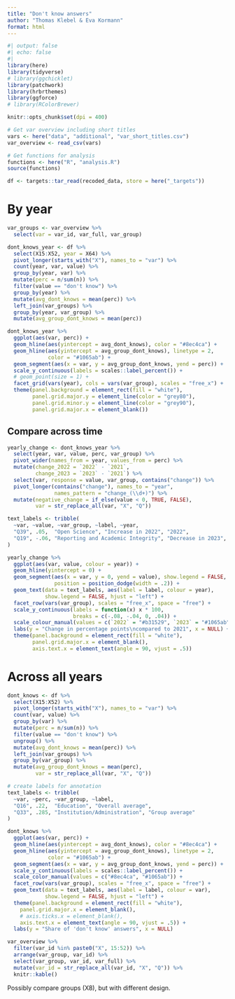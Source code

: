 ```yaml
---
title: "Don't know answers"
author: "Thomas Klebel & Eva Kormann"
format: html
---
```


```r
#| output: false
#| echo: false
#| 
library(here)
library(tidyverse)
# library(ggchicklet)
library(patchwork)
library(hrbrthemes)
library(ggforce)
# library(RColorBrewer)

knitr::opts_chunk$set(dpi = 400)

# Get var overview including short titles
vars <- here("data", "additional", "var_short_titles.csv")
var_overview <- read_csv(vars)

# Get functions for analysis
functions <- here("R", "analysis.R")
source(functions)

df <- targets::tar_read(recoded_data, store = here("_targets"))
```

# By year
```r
var_groups <- var_overview %>% 
  select(var = var_id, var_full, var_group)

dont_knows_year <- df %>% 
  select(X15:X52, year = X64) %>% 
  pivot_longer(starts_with("X"), names_to = "var") %>% 
  count(year, var, value) %>% 
  group_by(year, var) %>% 
  mutate(perc = n/sum(n)) %>% 
  filter(value == "don't know") %>% 
  group_by(year) %>% 
  mutate(avg_dont_knows = mean(perc)) %>% 
  left_join(var_groups) %>% 
  group_by(year, var_group) %>% 
  mutate(avg_group_dont_knows = mean(perc))
```

```r
dont_knows_year %>% 
  ggplot(aes(var, perc)) +
  geom_hline(aes(yintercept = avg_dont_knows), color = "#8ec4ca") +
  geom_hline(aes(yintercept = avg_group_dont_knows), linetype = 2, 
             color = "#1065ab") +
  geom_segment(aes(x = var, y = avg_group_dont_knows, yend = perc)) +
  scale_y_continuous(labels = scales::label_percent()) +
  # geom_point(size = 1) +
  facet_grid(vars(year), cols = vars(var_group), scales = "free_x") +
  theme(panel.background = element_rect(fill = "white"),
        panel.grid.major.y = element_line(color = "grey80"),
        panel.grid.minor.y = element_line(color = "grey90"),
        panel.grid.major.x = element_blank())
```

## Compare across time
```r
yearly_change <- dont_knows_year %>% 
  select(year, var, value, perc, var_group) %>% 
  pivot_wider(names_from = year, values_from = perc) %>% 
  mutate(change_2022 = `2022` - `2021`,
         change_2023 = `2023` - `2021`) %>% 
  select(var, response = value, var_group, contains("change")) %>% 
  pivot_longer(contains("change"), names_to = "year", 
               names_pattern = "change_(\\d+)") %>% 
  mutate(negative_change = if_else(value < 0, TRUE, FALSE),
         var = str_replace_all(var, "X", "Q"))
```


```r
text_labels <- tribble(
  ~var, ~value, ~var_group, ~label, ~year,
  "Q39", .05,  "Open Science", "Increase in 2022", "2022",
  "Q19", -.06, "Reporting and Academic Integrity", "Decrease in 2023", "2023"
)

yearly_change %>% 
  ggplot(aes(var, value, colour = year)) +
  geom_hline(yintercept = 0) +
  geom_segment(aes(x = var, y = 0, yend = value), show.legend = FALSE,
               position = position_dodge(width = .2)) +
  geom_text(data = text_labels, aes(label = label, colour = year), 
            show.legend = FALSE, hjust = "left") +
  facet_row(vars(var_group), scales = "free_x", space = "free") +
  scale_y_continuous(labels = function(x) x * 100, 
                     breaks = c(-.08, -.04, 0, .04)) +
  scale_colour_manual(values = c(`2022` = "#b31529", `2023` = "#1065ab")) +
  labs(y = "Change in percentage points\ncompared to 2021", x = NULL) +
  theme(panel.background = element_rect(fill = "white"),
        panel.grid.major.x = element_blank(),
        axis.text.x = element_text(angle = 90, vjust = .5))

```



# Across all years
```r
dont_knows <- df %>% 
  select(X15:X52) %>% 
  pivot_longer(starts_with("X"), names_to = "var") %>% 
  count(var, value) %>% 
  group_by(var) %>% 
  mutate(perc = n/sum(n)) %>% 
  filter(value == "don't know") %>% 
  ungroup() %>% 
  mutate(avg_dont_knows = mean(perc)) %>% 
  left_join(var_groups) %>% 
  group_by(var_group) %>% 
  mutate(avg_group_dont_knows = mean(perc),
         var = str_replace_all(var, "X", "Q"))
```

```r
# create labels for annotation
text_labels <- tribble(
  ~var, ~perc, ~var_group, ~label,
  "Q16", .22,  "Education", "Overall average",
  "Q33", .285, "Institution/Administration", "Group average"
)

dont_knows %>% 
  ggplot(aes(var, perc)) +
  geom_hline(aes(yintercept = avg_dont_knows), color = "#8ec4ca") +
  geom_hline(aes(yintercept = avg_group_dont_knows), linetype = 2, 
             color = "#1065ab") +
  geom_segment(aes(x = var, y = avg_group_dont_knows, yend = perc)) +
  scale_y_continuous(labels = scales::label_percent()) +
  scale_color_manual(values = c("#8ec4ca", "#1065ab")) +
  facet_row(vars(var_group), scales = "free_x", space = "free") +
  geom_text(data = text_labels, aes(label = label, colour = var), 
            show.legend = FALSE, hjust = "left") +
  theme(panel.background = element_rect(fill = "white"),
    panel.grid.major.x = element_blank(),
    # axis.ticks.x = element_blank(),
    axis.text.x = element_text(angle = 90, vjust = .5)) +
  labs(y = "Share of 'don't know' answers", x = NULL)
```

```r
var_overview %>% 
  filter(var_id %in% paste0("X", 15:52)) %>% 
  arrange(var_group, var_id) %>% 
  select(var_group, var_id, var_full) %>% 
  mutate(var_id = str_replace_all(var_id, "X", "Q")) %>% 
  knitr::kable()
```


Possibly compare groups (X8), but with different design.


